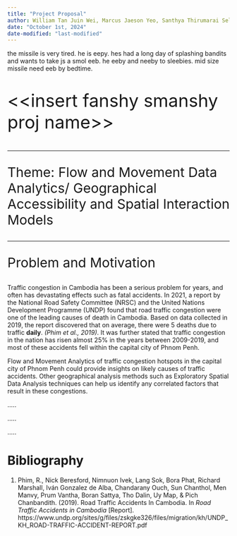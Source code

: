 ```yaml
---
title: "Project Proposal"
author: William Tan Juin Wei, Marcus Jaeson Yeo, Santhya Thirumarai Selvan
date: "October 1st, 2024"
date-modified: "last-modified"
---
```


the missile is very tired. he is eepy. hes had a long day of splashing bandits and wants to take js a smol eeb. he eeby and neeby to sleebies. mid size missile need eeb by bedtime.

::: {style="font-size:40px"}
\<\<insert fanshy smanshy proj name\>\>
:::

------------------------------------------------------------------------

::: {style="font-size:30px"}
Theme: Flow and Movement Data Analytics/ Geographical Accessibility and Spatial Interaction Models
:::

------------------------------------------------------------------------

::: {style="font-size: 30px"}
Problem and Motivation
:::

Traffic congestion in Cambodia has been a serious problem for years, and often has devastating effects such as fatal accidents. In 2021, a report by the National Road Safety Committee (NRSC) and the United Nations Development Programme (UNDP) found that road traffic congestion were one of the leading causes of death in Cambodia. Based on data collected in 2019, the report discovered that on average, there were 5 deaths due to traffic **daily**. *(Phim et al., 2019)*. It was further stated that traffic congestion in the nation has risen almost 25% in the years between 2009-2019, and most of these accidents fell within the capital city of Phnom Penh.

Flow and Movement Analytics of traffic congestion hotspots in the capital city of Phnom Penh could provide insights on likely causes of traffic accidents. Other geographical analysis methods such as Exploratory Spatial Data Analysis techniques can help us identify any correlated factors that result in these congestions.

.....

.....

.....

# Bibliography

1.  Phim, R., Nick Beresford, Nimnuon Ivek, Lang Sok, Bora Phat, Richard Marshall, Iván Gonzalez de Alba, Chandarany Ouch, Sun Chanthol, Men Manvy, Prum Vantha, Boran Sattya, Tho Dalin, Uy Map, & Pich Chanbandith. (2019). Road Traffic Accidents In Cambodia. In *Road Traffic Accidents in Cambodia* \[Report\]. https://www.undp.org/sites/g/files/zskgke326/files/migration/kh/UNDP_KH_ROAD-TRAFFIC-ACCIDENT-REPORT.pdf
